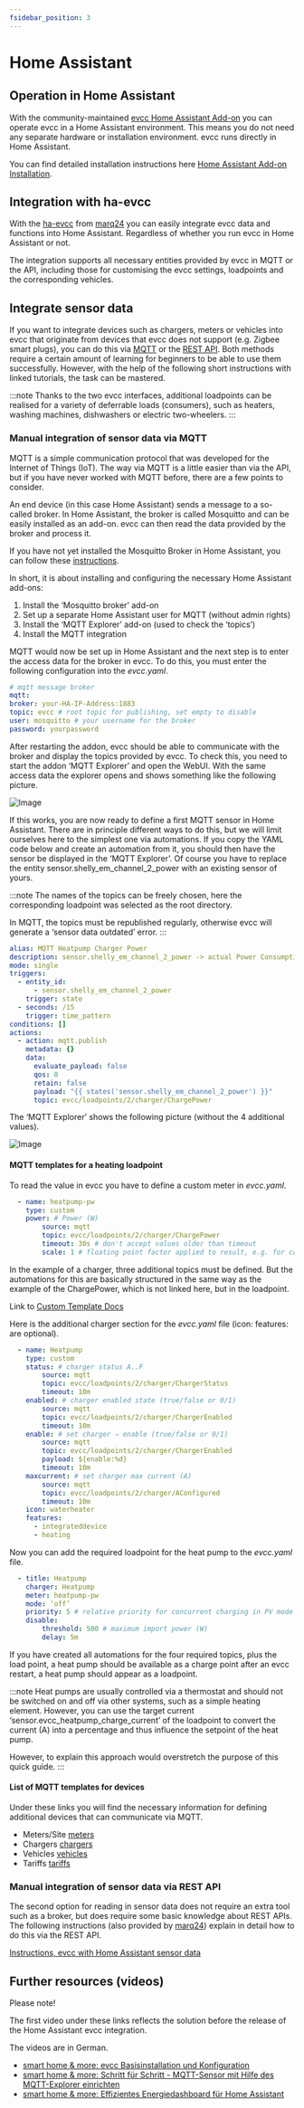 ```yaml
---
fsidebar_position: 3
---
```


# Home Assistant

## Operation in Home Assistant

With the community-maintained [evcc Home Assistant Add-on](https://github.com/evcc-io/hassio-addon) you can operate evcc in a Home Assistant environment.
This means you do not need any separate hardware or installation environment.
evcc runs directly in Home Assistant.

You can find detailed installation instructions here
[Home Assistant Add-on Installation](../installation/home-assistant).

## Integration with ha-evcc

With the [ha-evcc](https://github.com/marq24/ha-evcc) from [marq24](https://github.com/marq24) you can easily integrate evcc data and functions into Home Assistant.
Regardless of whether you run evcc in Home Assistant or not.

The integration supports all necessary entities provided by evcc in MQTT or the API, including those for customising the
evcc settings, loadpoints and the corresponding vehicles.

## Integrate sensor data

If you want to integrate devices such as chargers, meters or vehicles into evcc that originate from devices that evcc does not
support (e.g. Zigbee smart plugs), you can do this via [MQTT](/docs/integrations/mqtt-api) or the
[REST API](/docs/integrations/rest-api). Both methods require a certain amount of learning for beginners to
be able to use them successfully. However, with the help of the following short instructions with linked tutorials, the task can be mastered.

:::note
Thanks to the two evcc interfaces, additional loadpoints can be realised for a variety of deferrable loads (consumers),
such as heaters, washing machines, dishwashers or electric two-wheelers.
:::

### Manual integration of sensor data via MQTT

MQTT is a simple communication protocol that was developed for the Internet of Things (IoT).
The way via MQTT is a little easier than via the API, but if you have never worked with MQTT before, there are a few points to consider.

An end device (in this case Home Assistant) sends a message to a so-called broker.
In Home Assistant, the broker is called Mosquitto and can be easily installed as an add-on. evcc can then read the data
 provided by the broker and process it.

If you have not yet installed the Mosquitto Broker in Home Assistant,
you can follow these [instructions](https://haprofs.com/setting-up-mqtt-mosquitto-broker-home-assistant/).

In short, it is about installing and configuring the necessary Home Assistant add-ons:

1. Install the ‘Mosquitto broker’ add-on
2. Set up a separate Home Assistant user for MQTT (without admin rights)
3. Install the ‘MQTT Explorer’ add-on (used to check the ‘topics’)
4. Install the MQTT integration

MQTT would now be set up in Home Assistant and the next step is to enter the access data for the broker in evcc.
To do this, you must enter the following configuration into the _evcc.yaml_.

```yaml  title="part of evcc.yaml"
# mqtt message broker
mqtt:
broker: your-HA-IP-Address:1883
topic: evcc # root topic for publishing, set empty to disable
user: mosquitto # your username for the broker
password: yourpassword
```

After restarting the addon, evcc should be able to communicate with the broker and display the topics provided by evcc.
To check this, you need to start the addon ‘MQTT Explorer’ and open the WebUI. With the same access data
the explorer opens and shows something like the following picture.

![Image](screenshots/Screenshot_mosquitto_broker_evcc-topics.webp)

If this works, you are now ready to define a first MQTT sensor in Home Assistant. There are in principle
different ways to do this, but we will limit ourselves here to the simplest one via automations.
If you copy the YAML code below and create an automation from it, you should then have the sensor
be displayed in the ‘MQTT Explorer’.
Of course you have to replace the entity sensor.shelly_em_channel_2_power with an existing sensor of yours.

:::note
The names of the topics can be freely chosen, here the corresponding loadpoint was selected as the root directory.

In MQTT, the topics must be republished regularly, otherwise evcc will generate a ‘sensor data outdated’ error.
:::

```yaml  title="HA Automatisation"
alias: MQTT Heatpump Charger Power
description: sensor.shelly_em_channel_2_power -> actual Power Consumption
mode: single
triggers:
  - entity_id:
      - sensor.shelly_em_channel_2_power
    trigger: state
  - seconds: /15
    trigger: time_pattern
conditions: []
actions:
  - action: mqtt.publish
    metadata: {}
    data:
      evaluate_payload: false
      qos: 0
      retain: false
      payload: "{{ states('sensor.shelly_em_channel_2_power') }}"
      topic: evcc/loadpoints/2/charger/ChargePower
```

The ‘MQTT Explorer’ shows the following picture (without the 4 additional values).

![Image](screenshots/Screenshot_mosquitto_broker_evcc-charger-topics.webp)


#### MQTT templates for a heating loadpoint

To read the value in evcc you have to define a custom meter in _evcc.yaml_.

```yaml  title="Meter part of evcc.yaml"
  - name: heatpump-pw
    type: custom
    power: # Power (W)
        source: mqtt
        topic: evcc/loadpoints/2/charger/ChargePower
        timeout: 30s # don't accept values older than timeout
        scale: 1 # floating point factor applied to result, e.g. for converting Wh to kWh
```

In the example of a charger, three additional topics must be defined.
But the automations for this are basically structured in the same way as the example of the ChargePower,
which is not linked here, but in the loadpoint.

Link to [Custom Template Docs](../devices/chargers#custom)

Here is the additional charger section for the _evcc.yaml_ file (icon: features: are optional).

```yaml  title="Charger part of evcc.yaml"
  - name: Heatpump
    type: custom
    status: # charger status A..F
        source: mqtt
        topic: evcc/loadpoints/2/charger/ChargerStatus
        timeout: 10m
    enabled: # charger enabled state (true/false or 0/1)
        source: mqtt
        topic: evcc/loadpoints/2/charger/ChargerEnabled
        timeout: 10m
    enable: # set charger ⇒ enable (true/false or 0/1)
        source: mqtt
        topic: evcc/loadpoints/2/charger/ChargerEnabled
        payload: ${enable:%d}
        timeout: 10m
    maxcurrent: # set charger max current (A)
        source: mqtt
        topic: evcc/loadpoints/2/charger/AConfigured
        timeout: 10m
    icon: waterheater
    features:
      - integrateddevice
      - heating
```

Now you can add the required loadpoint for the heat pump to the _evcc.yaml_ file.

```yaml title="Loadpoint part of evcc.yaml"
  - title: Heatpump
    charger: Heatpump
    meter: heatpump-pw
    mode: ‘off’
    priority: 5 # relative priority for concurrent charging in PV mode with multiple loadpoints (higher values have higher priority)
    disable:
        threshold: 500 # maximum import power (W)
        delay: 5m
```

If you have created all automations for the four required topics, plus the load point, a heat pump should be available as a charge point after an evcc
restart, a heat pump should appear as a loadpoint.


:::note
Heat pumps are usually controlled via a thermostat and should not be switched on and off via other systems,
such as a simple heating element. However, you can use the target current ‘sensor.evcc_heatpump_charge_current’ of the loadpoint
to convert the current (A) into a percentage and thus influence the setpoint of the heat pump.

However, to explain this approach would overstretch the purpose of this quick guide.
:::

#### List of MQTT templates for devices

Under these links you will find the necessary information for defining additional devices that can communicate via MQTT.

- Meters/Site [meters](../devices/meters#custom)
- Chargers [chargers](../devices/chargers#custom)
- Vehicles [vehicles](../devices/vehicles#custom)
- Tariffs [tariffs](../devices/tariffs#custom-plugin)

### Manual integration of sensor data via REST API

The second option for reading in sensor data does not require an extra tool such as a broker, but does require some basic
knowledge about REST APIs.
The following instructions (also provided by [marq24](https://github.com/marq24)) explain in detail how to do this via the REST API.

[Instructions, evcc with Home Assistant sensor data](https://github.com/marq24/ha-evcc/blob/main/HA_AS_EVCC_SOURCE.md)

## Further resources (videos)

Please note!

The first video under these links reflects the solution before the release of the Home Assistant evcc integration.

The videos are in German.

- [smart home & more: evcc Basisinstallation und Konfiguration](https://youtu.be/aPq8k2MronY)
- [smart home & more: Schritt für Schritt - MQTT-Sensor mit Hilfe des MQTT-Explorer einrichten](https://youtu.be/0QQ3y8fgRVA)
- [smart home & more: Effizientes Energiedashboard für Home Assistant](https://youtu.be/V3p5-16U_oU)
